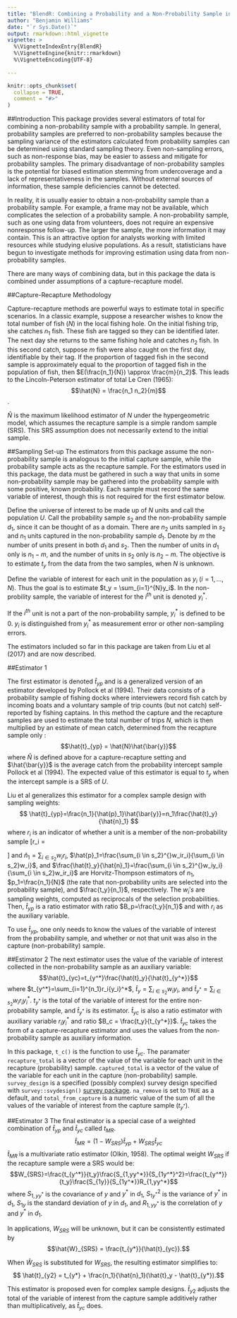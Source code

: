 ```yaml
---
title: "BlendR: Combining a Probability and a Non-Probability Sample in a Capture-Recapture Setting"
author: "Benjamin Williams"
date: "`r Sys.Date()`"
output: rmarkdown::html_vignette
vignette: >
  %\VignetteIndexEntry{BlendR}
  %\VignetteEngine{knitr::rmarkdown}
  %\VignetteEncoding{UTF-8}
  
---
```


```r
knitr::opts_chunk$set(
  collapse = TRUE,
  comment = "#>"
)
```

##Introduction 
This package provides several estimators of total for combining a non-probability sample with a probability sample.  In general, probability samples are preferred to non-probability samples because the sampling variance of the estimators calculated from probability samples can be determined using standard sampling theory. Even non-sampling errors, such as non-response bias, may be easier to assess and mitigate for probability samples. The primary disadvantage of non-probability samples is the potential for biased estimation stemming from undercoverage and a lack of representativeness in the samples. Without external sources of information, these sample deficiencies cannot be detected.

In reality, it is usually easier to obtain a non-probability sample than a probability sample. For example, a frame may not be available, which complicates the selection of a probability sample. A non-probability sample, such as one using data from volunteers, does not require an expensive nonresponse follow-up. The larger the sample, the more information it may contain. This is an attractive option for analysts working with limited resources while studying elusive populations. As a result, statisticians have begun to investigate methods for improving estimation using data from non-probability samples.

There are many ways of combining data, but in this package the data is combined under assumptions of a capture-recapture model. 

##Capture-Recapture Methodology

Capture-recapture methods are powerful ways to estimate total in specific scenarios. In a classic example, suppose a researcher wishes to know the total number of fish ($N$) in the local fishing hole. On the initial fishing trip, she catches $n_1$ fish. These fish are tagged so they can be identified later. The next day she returns to the same fishing hole and catches $n_2$ fish. In this second catch, suppose $m$ fish were also caught on the first day, identifiable by their tag. If the proportion of tagged fish in the second sample is approximately equal to the proportion of tagged fish in the population of fish, then $E(\frac{n_1}{N}) \approx  \frac{m}{n_2}$. This leads to the Lincoln-Peterson estimator of total Le Cren (1965): $$\hat{N} = \frac{n_1 n_2}{m}$$.

$\hat{N}$ is the maximum likelihood estimator of $N$ under the hypergeometric model, which assumes the recapture sample is a simple random sample (SRS). This SRS assumption does not necessarily extend to the initial sample. 

##Sampling Set-up
The estimators from this package assume the non-probability sample is analogous to the initial capture sample, while the probability sample acts as the recapture sample. For the estimators used in this package, the data must be gathered in such a way that units in some non-probability sample may be gathered into the probability sample with some positive, known probability. Each sample must record the same variable of interest, though this is not required for the first estimator below.

Define the universe of interest to be made up of $N$ units and call the population $U$. Call the probability sample $s_2$ and the non-probability sample $d_1$, since it can be thought of as a domain. There are $n_2$ units sampled in $s_2$ and $n_1$ units captured in the non-probability sample $d_1$. Denote by $m$ the number of units present in both $d_1$ and $s_2$. Then the number of units in $d_1$ only is $n_1 - m$, and the number of units in $s_2$ only is $n_2-m$. The objective is to estimate $t_y$ from the data from the two samples, when $N$ is unknown. 

Define the variable of interest for each unit in the population as $y_i$ ($i = 1,...,N$). Thus the goal is to estimate $t_y = \sum_{i=1}^{N}y_i$. In the non-probility sample, the variable of interest for the $i^{th}$ unit is denoted $y^*_i$.

If the $i^{th}$ unit is not a part of the non-probability sample, $y^*_i$ is defined to be 0. $y_i$ is distinguished from $y^*_i$ as measurement error or other non-sampling errors.

The estimators included so far in this package are taken from Liu et al (2017) and are now described.

##Estimator 1

The first estimator is denoted $\hat{t}_{yp}$ and is a generalized version of an estimator developed by Pollock et al (1994). Their data consists of a probability sample of fishing docks where interviewers record fish catch by incoming boats and a voluntary sample of trip counts (but not catch) self-reported by fishing captains. In this method the capture and the recapture samples are used to estimate the total number of trips $N$, which is then multiplied by an estimate of mean catch, determined from the recapture sample only :
$$\hat{t}_{yp} = \hat{N}\hat{\bar{y}}$$ where $\hat{N}$ is defined above for a capture-recapture setting and $\hat{\bar{y}}$ is the average catch from the probability intercept sample Pollock et al (1994). The expected value of this estimator is equal to $t_y$ when the intercept sample is a SRS of $U$.

Liu et al generalizes this estimator for a complex sample design with sampling weights: 
$$ \hat{t}_{yp}=\frac{n_1}{\hat{p}_1}\hat{\bar{y}}=n_1\frac{\hat{t}_y}{\hat{n}_1} $$
where $r_i$ is an indicator of whether a unit is a member of the non-probability sample
\[r_i = 
\begin{cases}
	1 & \text{if $i$ $\in$ $d_1$}\\
	0 & \text{otherwise}\\
\end{cases}
\]
and $\hat{n}_1=\sum_{i \in s_2}w_ir_i$, $\hat{p}_1=\frac{\sum_{i \in s_2}^{}w_ir_i}{\sum_{i \in s_2}w_i}$, and $\frac{\hat{t}_y}{\hat{n}_1}=\frac{\sum_{i \in s_2}^{}w_iy_i}{\sum_{i \in s_2}w_ir_i}$ are Horvitz-Thompson estimators of $n_1$, $p_1=\frac{n_1}{N}$ (the rate that non-probability units are selected into the probability sample), and $\frac{t_y}{n_1}$, respectively. The $w_i's$ are sampling weights, computed as reciprocals of the selection probabilities. Then, $\hat{t}_{yp}$ is a ratio estimator with ratio $B_p=\frac{t_y}{n_1}$ and with $r_i$ as the auxiliary variable.

To use $\hat{t}_{yp}$, one only needs to know the values of the variable of interest from the probability sample, and whether or not that unit was also in the capture (non-probability) sample.


##Estimator 2
The next estimator uses the value of the variable of interest collected in the non-probability sample as an auxiliary variable:
$$\hat{t}_{yc}=t_{y^*}\frac{\hat{t}_y}{\hat{t}_{y^*}}$$
where $t_{y^*}=\sum_{i=1}^{n_1}r_i{y_i}^*$, $\hat{t}_y=\sum_{i \in s_2}w_iy_i$, and $\hat{t}_{y^*}=\sum_{i \in s_2}w_ir_i{y_i}^*$. $t_{y^*}$ is the total of the variable of interest for the entire non-probability sample, and $\hat{t}_{y^*}$ is its estimator. $\hat{t}_{yc}$ is also a ratio estimator with auxiliary variable $r_iy^*_i$ and ratio $B_c = \frac{t_y}{t_{y^*}}$. $\hat{t}_{yc}$ takes the form of a capture-recapture estimator and uses the values from the non-probability sample as auxiliary information.

In this package, `t_c()` is the function to use $\hat{t}_{yc}$. The paramater `recapture_total` is a vector of the value of the variable for each unit in the recapture (probability) sample. `captured_total` is a vector of the value of the variable for each unit in the capture (non-probability) sample. `survey_design` is a specified (possibly complex) survey design specified with `survey::svydesign()` [survey package](https://cran.r-project.org/web/packages/survey/survey.pdf). `na_remove` is set to `TRUE` as a default, and `total_from_capture` is a numeric value of the sum of all the values of the variable of interest from the capture sample ($t_{y^*}$).

##Estimator 3
The final estimator is a special case of a weighted combination of $\hat{t}_{yp}$ and $\hat{t}_{yc}$ called $t_{MR}$. 
$$\hat{t}_{MR}=(1-W_{SRS})\hat{t}_{yp}+W_{SRS}\hat{t}_{yc}$$
$\hat{t}_{MR}$ is a multivariate ratio estimator (Olkin, 1958). The optimal weight $W_{SRS}$ if the recapture sample were a SRS would be:
$$W_{SRS}=\frac{t_{y^*}}{t_y}\frac{S_{1,yy^*}}{S_{1y^*}^2}=\frac{t_{y^*}}{t_y}\frac{S_{1y}}{S_{1y^*}}R_{1,yy^*}$$
where $S_{1,yy^*}$ is the covariance of $y$ and $y^*$ in $d_1$, $S^2_{1y^*}$ is the variance of $y^*$ in $d_1$, $S_{1y}$ is the standard deviation of $y$ in $d_1$, and $R_{1,yy^*}$ is the correlation of $y$ and $y^*$ in $d_1$. 

In applications, $W_{SRS}$ will be unknown, but it can be consistently estimated by $$\hat{W}_{SRS} = \frac{t_{y*}}{\hat{t}_{yc}}.$$

When $\hat{W}_{SRS}$ is substituted for $W_{SRS}$, the resulting estimator simplifies to: $$ \hat{t}_{y2} = t_{y*} + \frac{n_1}{\hat{n}_1}(\hat{t}_y - \hat{t}_{y*}).$$

This estimator is proposed even for complex sample designs. $\hat{t}_{y2}$ adjusts the total of the variable of interest from the capture sample additively rather than multiplicatively, as $\hat{t}_{yc}$ does.  
